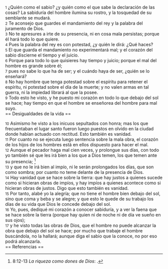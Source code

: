 {{anchor|1}} <small>1</small> ¿Quién como el sabio? ¿y quién como el que sabe la declaración de las cosas? La sabiduría del hombre ilumina su rostro, y la tosquedad de su semblante se mudará.<br>
{{anchor|2}} <small>2</small> Te aconsejo que guardes el mandamiento del rey y la palabra del juramento de Dios.<br>
{{anchor|3}} <small>3</small> No te apresures a irte de su presencia, ni en cosa mala persistas; porque él hará todo lo que quiere.<br>
{{anchor|4}} <small>4</small> Pues la palabra del rey es con potestad, ¿y quién le dirá: ¿Qué haces?<br>
{{anchor|5}} <small>5</small> El que guarda el mandamiento no experimentará mal; y el corazón del sabio discierne el tiempo y el juicio.<br>
{{anchor|6}} <small>6</small> Porque para todo lo que quisieres hay tiempo y juicio; porque el mal del hombre es grande sobre él;<br>
{{anchor|7}} <small>7</small> pues no sabe lo que ha de ser; y el cuándo haya de ser, ¿quién se lo enseñará?<br>
{{anchor|8}} <small>8</small> No hay hombre que tenga potestad sobre el espíritu para retener el espíritu, ni potestad sobre el día de la muerte; y no valen armas en tal guerra, ni la impiedad librará al que la posee.<br>
{{anchor|9}} <small>9</small> Todo esto he visto, y he puesto mi corazón en todo lo que debajo del sol se hace; hay tiempo en que el hombre se enseñorea del hombre para mal suyo.<br>
== Desigualdades de la vida ==

{{anchor|10}} <small>10</small> Asimismo he visto a los inicuos sepultados con honra; mas los que frecuentaban el lugar santo fueron luego puestos en olvido en la ciudad donde habían actuado con rectitud. Esto también es vanidad.<br>
{{anchor|11}} <small>11</small> Por cuanto no se ejecuta luego sentencia sobre la mala obra, el corazón de los hijos de los hombres está en ellos dispuesto para hacer el mal.<br>
{{anchor|12}} <small>12</small> Aunque el pecador haga mal cien veces, y prolongue sus días, con todo yo también sé que les irá bien a los que a Dios temen, los que temen ante su presencia; <ref>8:12-13 ''La riqueza como dones de Dios'': {{lib|LU|95|4|2}}.</ref><br>
{{anchor|13}} <small>13</small> y que no le irá bien al impío, ni le serán prolongados los días, que son como sombra; por cuanto no teme delante de la presencia de Dios.<br>
{{anchor|14}} <small>14</small> Hay vanidad que se hace sobre la tierra: que hay justos a quienes sucede como si hicieran obras de impíos, y hay impíos a quienes acontece como si hicieran obras de justos. Digo que esto también es vanidad.<br>
{{anchor|15}} <small>15</small> Por tanto, alabé yo la alegría; que no tiene el hombre bien debajo del sol, sino que coma y beba y se alegre; y que esto le quede de su trabajo los días de su vida que Dios le concede debajo del sol.<br>
{{anchor|16}} <small>16</small> Yo, pues, dediqué mi corazón a conocer sabiduría, y a ver la faena que se hace sobre la tierra (porque hay quien ni de noche ni de día ve sueño en sus ojos);<br>
{{anchor|17}} <small>17</small> y he visto todas las obras de Dios, que el hombre no puede alcanzar la obra que debajo del sol se hace; por mucho que trabaje el hombre buscándola, no la hallará; aunque diga el sabio que la conoce, no por eso podrá alcanzarla.<br>
== Referencias ==

<references />
